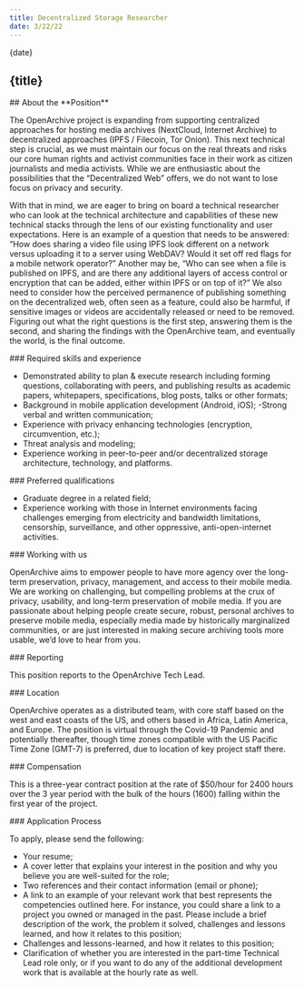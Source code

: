 ```yaml
---
title: Decentralized Storage Researcher
date: 3/22/22
---
```



<JobHeaderSection>
{date}

## {title}

</JobHeaderSection>

<AboutSection />

<AboutPositionSection>
## About the **Position**

The OpenArchive project is expanding from supporting centralized approaches for hosting media archives (NextCloud, Internet Archive) to decentralized approaches (IPFS / Filecoin, Tor Onion). This next technical step is crucial, as we must maintain our focus on the real threats and risks our core human rights and activist communities face in their work as citizen journalists and media activists. While we are enthusiastic about the possibilities that the “Decentralized Web” offers, we do not want to lose focus on privacy and security.

With that in mind, we are eager to bring on board a technical researcher who can look at the technical architecture and capabilities of these new technical stacks through the lens of our existing functionality and user expectations. Here is an example of a question that needs to be answered: “How does sharing a video file using IPFS look different on a network versus uploading it to a server using WebDAV? Would it set off red flags for a mobile network operator?” Another may be, “Who can see when a file is published on IPFS, and are there any additional layers of access control or encryption that can be added, either within IPFS or on top of it?” We also need to consider how the perceived permanence of publishing something on the decentralized web, often seen as a feature, could also be harmful, if sensitive images or videos are accidentally released or need to be removed. Figuring out what the right questions is the first step, answering them is the second, and sharing the findings with the OpenArchive team, and eventually the world, is the final outcome.

</AboutPositionSection>

<DetailsSection>
<DetailItem>
### Required skills and experience

- Demonstrated ability to plan & execute research including forming questions, collaborating with peers, and publishing results as academic papers, whitepapers, specifications, blog posts, talks or other formats;
- Background in mobile application development (Android, iOS);
  -Strong verbal and written communication;
- Experience with privacy enhancing technologies (encryption, circumvention, etc.);
- Threat analysis and modeling;
- Experience working in peer-to-peer and/or decentralized storage architecture, technology, and platforms.

</DetailItem>
<DetailItem>
### Preferred qualifications

- Graduate degree in a related field;
- Experience working with those in Internet environments facing challenges emerging from electricity and bandwidth limitations, censorship, surveillance, and other oppressive, anti-open-internet activities.

</DetailItem>
<DetailItem>
  ### Working with us

OpenArchive aims to empower people to have more agency over the long-term preservation, privacy, management, and access to their mobile media. We are working on challenging, but compelling problems at the crux of privacy, usability, and long-term preservation of mobile media. If you are passionate about helping people create secure, robust, personal archives to preserve mobile media, especially media made by historically marginalized communities, or are just interested in making secure archiving tools more usable, we’d love to hear from you.

</DetailItem>
<DetailItem>
  ### Reporting

This position reports to the OpenArchive Tech Lead.

</DetailItem>
<DetailItem>
  ### Location

OpenArchive operates as a distributed team, with core staff based on the west and east coasts of the US, and others based in Africa, Latin America, and Europe. The position is virtual through the Covid-19 Pandemic and potentially thereafter, though time zones compatible with the US Pacific Time Zone (GMT-7) is preferred, due to location of key project staff there.

</DetailItem>
<DetailItem>
  ### Compensation

This is a three-year contract position at the rate of $50/hour for 2400 hours over the 3 year period with the bulk of the hours (1600) falling within the first year of the project.

</DetailItem>
<DetailItem>
  ### Application Process

To apply, please send the following:

- Your resume;
- A cover letter that explains your interest in the position and why you believe you are well-suited for the role;
- Two references and their contact information (email or phone);
- A link to an example of your relevant work that best represents the competencies outlined here. For instance, you could share a link to a project you owned or managed in the past. Please include a brief description of the work, the problem it solved, challenges and lessons learned, and how it relates to this position;
- Challenges and lessons-learned, and how it relates to this position;
- Clarification of whether you are interested in the part-time Technical Lead role only, or if you want to do any of the additional development work that is available at the hourly rate as well.

</DetailItem>
</DetailsSection>

<DiverseSection />
